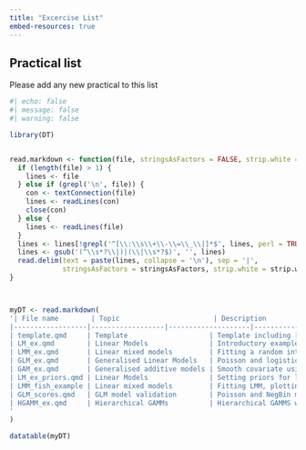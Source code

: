 ```yaml
---
title: "Excercise List"
embed-resources: true
---
```


## Practical list

Please add any new practical to this list

```r
#| echo: false
#| message: false
#| warning: false

library(DT)


read.markdown <- function(file, stringsAsFactors = FALSE, strip.white = TRUE, ...){
  if (length(file) > 1) {
    lines <- file
  } else if (grepl('\n', file)) {
    con <- textConnection(file)
    lines <- readLines(con)
    close(con)
  } else {
    lines <- readLines(file)
  }
  lines <- lines[!grepl('^[\\:\\s\\+\\-\\=\\_\\|]*$', lines, perl = TRUE)]
  lines <- gsub('(^\\s*?\\|)|(\\|\\s*?$)', '', lines)
  read.delim(text = paste(lines, collapse = '\n'), sep = '|', 
             stringsAsFactors = stringsAsFactors, strip.white = strip.white, ...)
}



myDT <- read.markdown(
'| File name        | Topic                       | Description                                                                                                                                          | Data type                                                            |
|------------------|------------------|--------------------|------------------|
| template.qmd     | Template                    | Template including [webexercises](https://psyteachr.github.io/webexercises/) html widgets , custom .css and reactive download data buttons (pending) | Test Data                                                            |
| LM_ex.qmd        | Linear Models               | Introductory example to how define linear model components and compute predictions in inlabru                                                        | Simulated Data                                                       |
| LMM_ex.qmd       | Linear mixed models         | Fitting a random intercept model in inlabru and how to write a LMM as a LGM                                                                          | Simulated Data                                                       |
| GLM_ex.qmd       | Generalised Linear Models   | Poisson and logistic regression examples.                                                                                                            | Simulated Data                                                       |
| GAM_ex.qmd       | Generalised additive models | Smooth covariate using a random walk model                                                                                                           | Simulated Data                                                       |
| LM_ex_priors.qmd | Linear Models               | Setting priors for linear model and plotting posterior marginals                                                                                     | Simulated Data                                                       |
| LMM_fish_example | Linear mixed models         | Fitting LMM, plotting random effects and computing the posterior marginal variance by sampling from the precision posterior.                         | Real Data - Pygmy Whitefish data subset from the `FSAdata` R package |
| GLM_scores.qmd   | GLM model validation        | Poisson and NegBin model assessment and comparison via CPO and PIT                                                                                   | Real Data - Satellite crabs data set                                 |
| HGAMM_ex.qmd     | Hierarchical GAMMs          | Hierarchical GAMMS with global and group-level smoother.                                                                                             | Real Data - bioluminiscence sources in the northeast Atlantic Ocean. |
'
)

datatable(myDT)
```
